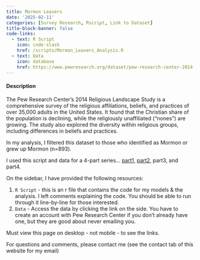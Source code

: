 ```yaml
---
title: Mormon Leavers
date: '2025-02-11'
categories: [Survey Research, Rscript, Link to Dataset]
title-block-banner: false
code-links:
  - text: R Script
    icon: code-slash
    href: /scripts/Mormon_Leavers_Analysis.R
  - text: Data
    icon: database
    href: https://www.pewresearch.org/dataset/pew-research-center-2014-u-s-religious-landscape-study/
---
```


#### Description

The Pew Research Center's 2014 Religious Landscape Study is a comprehensive survey of the religious affiliations, beliefs, and practices of over 35,000 adults in the United States. It found that the Christian share of the population is declining, while the religiously unaffiliated ("nones") are growing. The study also explored the diversity within religious groups, including differences in beliefs and practices.

In my analysis, I filtered this dataset to those who identified as Mormon or grew up Mormon (n=893).

I used this script and data for a 4-part series... [part1](https://mormonmetrics.substack.com/p/who-are-the-disaffiliated-mormons), [part2](https://mormonmetrics.substack.com/p/part-2-gender-education-and-leaving), part3, and part4.

On the sidebar, I have provided the following resources:

1. `R Script` - this is an r file that contains the code for my models & the analysis. I left comments explaining the code. You should be able to run through it line-by-line for those interested.
2. `Data` - Access the data by clicking the link on the side. You have to create an account with Pew Research Center if you don't already have one, but they are good about never emailing you.

:::{.callout-note}
Must view this page on desktop - not mobile - to see the links.
:::

For questions and comments, please contact me (see the contact tab of this website for my email)
